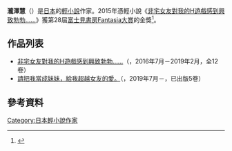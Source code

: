 {{Orphan|time=2020-08-29T18:03:53+00:00}}
'''瀧澤慧'''（{{lang-ja|滝沢慧}}{{bd||}}）是[[日本|日本]]的[[輕小說|輕小說]]作家。2015年憑輕小說《[[非宅女友對我的H遊戲感到興致勃勃……|非宅女友對我的H遊戲感到興致勃勃……]]》獲第28屆[[Fantasia大賞|富士見書房Fantasia大賞]]的金獎<ref>{{cite web|url=https://www.fantasiataisho.com/contest/fantasia28th.php|script-title=ja:富士見書房ファンタジア大賞WEBサイト|publisher=[[Fantasia大賞|富士見書房Fantasia大賞]]|accessdate=2020-08-29|language=ja|archive-date=2020-04-21|archive-url=https://web.archive.org/web/20200421045034/https://www.fantasiataisho.com/contest/fantasia28th.php|dead-url=no}}</ref>。

== 作品列表 ==
* [[非宅女友對我的H遊戲感到興致勃勃……|非宅女友對我的H遊戲感到興致勃勃……]]（{{lang|ja|非オタの彼女が俺の持ってるエロゲに興味津々なんだが……}}，2016年7月－2019年2月，全12卷）
* [[請把我當成妹妹，給我超越女友的愛。|請把我當成妹妹，給我超越女友的愛。]]（{{lang|ja|好きすぎるから彼女以上の、妹として愛してください。}}，2019年7月－，已出版5卷）

== 參考資料 ==
{{Reflist}}

{{DEFAULTSORT:Takizawa Kei}}
[[Category:日本輕小說作家|Category:日本輕小說作家]]
